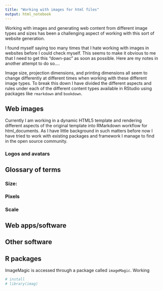 ```yaml
---
title: "Working with images for html files"
output: html_notebook
---
```


Working with images and generating web content from different image types and sizes has been a challenging aspect of working with this sort of website generation.

I found myself saying too many times that I hate working with images in websites before I could check myself. This seems to make it obvious to me that I need to get this "down-pac" as soon as possible. Here are my notes in another attempt to do so....

Image size, projection dimensions, and printing dimensions all seem to change differently at different times when working with these different image types. To break this down I have divided the different aspects and rules under each of the different content types available in RStudio using packages like `rmarkdown` and `bookdown`.

## Web images

Currently I am working in a dynamic HTML5 template and rendering different aspects of the original template into RMarkdown workflow for html_documents. As I have little background in such matters before now I have tried to work with existing packages and framework I manage to find in the open source community.

### Logos and avatars



## Glossary of terms

### Size: 

### Pixels

### Scale

## Web apps/software



## Other software





## R packages

ImageMagic is accessed through a package called `imageMagic`. Working 

```r
# install
# library(imag)
```

